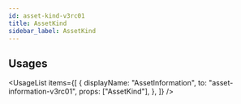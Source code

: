 ```yaml
---
id: asset-kind-v3rc01
title: AssetKind
sidebar_label: AssetKind
---
```



## Usages

<UsageList
  items={[
    {
      displayName: "AssetInformation",
      to: "asset-information-v3rc01",
      props: ["AssetKind"],
    },
  ]}
/>
